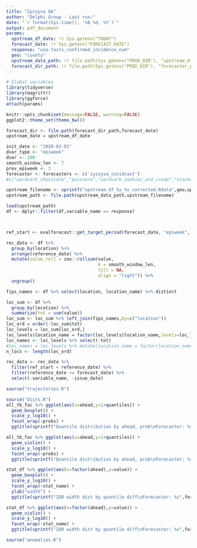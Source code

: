 ```yaml
---
title: "Zyzzyva QA"
author: "Delphi Group - Last run:"
date: "`r format(Sys.time(), '%B %d, %Y')`"
output: pdf_document
params:
  upstream_df_date: !r Sys.getenv("TODAY")
  forecast_date: !r Sys.getenv("FORECAST_DATE")
  response: "usa-facts_confirmed_incidence_num"
  geo: "county"
  upstream_data_path: !r file.path(Sys.getenv("PROD_DIR"), "upstream_df_outputs")
  forecast_dir_path: !r file.path(Sys.getenv("PROD_DIR"), "forecaster_predictions")
---
```


```r
# Global variables
library(tidyverse)
library(magrittr)
library(ggforce)
attach(params)

knitr::opts_chunk$set(message=FALSE, warning=FALSE)
ggplot2::theme_set(theme_bw())

forecast_dir <- file.path(forecast_dir_path,forecast_date)
upstream_date = upstream_df_date

init_date <- "2020-03-01"
dvar_type <- "epiweek"
dvar <- 200
smooth_window_len <- 7
prev_epiweek <- 3
forecaster <- forecasters <- c('zyzzyva_covidcast')
#c("aardvark_chocolate","poiszero","aardvark_cookies_and_cream","stackedLasso_customized","aardvark_vanilla","stackedLasso_cvquantile")

upstream_filename <- sprintf("upstream_df_%s_%s_corrected.Rdata",geo,upstream_df_date)
upstream_path <- file.path(upstream_data_path,upstream_filename)

load(upstream_path)  
df <- dplyr::filter(df,variable_name == response)



ref_start <- evalforecast::get_target_period(forecast_date, "epiweek", -prev_epiweek)$start

rec_data <- df %>% 
  group_by(location) %>% 
  arrange(reference_date) %>% 
  mutate(value_roll = zoo::rollsum(value,
                                   k = smooth_window_len,
                                   fill = NA,
                                   align = "right")) %>%
  ungroup()

fips_names <- df %>% select(location, location_name) %>% distinct

loc_sum <- df %>%
  group_by(location) %>% 
  summarize(tot = sum(value))
loc_sum <- loc_sum %>% left_join(fips_names,by=c("location"))
loc_ord = order(-loc_sum$tot)
loc_levels = loc_sum[loc_ord,]
loc_levels$location_name = factor(loc_levels$location_name,levels=loc_levels$location_name)
loc_names <- loc_levels %>% select(-tot)
#loc_names = loc_levels %>% mutate(location_name = factor(location_name, levels=loc_levels$location_name))
n_locs <- length(loc_ord)

rec_data <- rec_data %>% 
  filter(ref_start < reference_date) %>% 
  filter(reference_date <= forecast_date) %>% 
  select(-variable_name, -issue_date)
```

```r
source("trajectories.R")
```

```r
source("dists.R")
all_tb_fac %>% ggplot(aes(x=ahead,y=1+quantiles)) +
  geom_boxplot() +
  scale_y_log10() +
  facet_wrap(~probs) + 
  ggtitle(sprintf("Quantile distribution by ahead, prob\nForecaster: %s",forecaster))

all_tb_fac %>% ggplot(aes(x=ahead,y=1+quantiles)) +
  geom_violin() +
  scale_y_log10() +
  facet_wrap(~probs) + 
  ggtitle(sprintf("Quantile distribution by ahead, prob\nForecaster: %s",forecaster))

stat_df %>% ggplot(aes(x=factor(ahead),y=value)) +
  geom_boxplot() +
  scale_y_log10() +
  facet_wrap(~stat_name) + 
  ylab("width") +
  ggtitle(sprintf("IQR width dist by quantile diff\nForecaster: %s",forecaster))

stat_df %>% ggplot(aes(x=factor(ahead),y=value)) +
  geom_violin() +
  scale_y_log10() +
  facet_wrap(~stat_name) + 
  ggtitle(sprintf("IQR width dist by quantile diff\nForecaster: %s",forecaster))
```

```r
source("anomalies.R")
```

